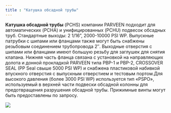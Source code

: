```yaml
---
title : "Катушка обсадной трубы"
---
```


**Катушка обсадной трубы**
(PCHS) компании PARVEEN подходит для автоматических (PCHA) и унифицированных (PCHU) подвесок обсадных труб. Стандартные выходы: 2 1/16”, 2000-10000 PSI WP. Выпускные патрубки с шипами или фланцами также могут быть снабжены резьбовым соединением трубопровода 2″. Выходные отверстия с шипами или фланцами имеют большую резьбу для заглушек для снятия клапана. Нижняя часть фланца связана с установкой на направляющих долота и донной прокладкой PARVEEN типа PBP-1 и PBP-2, CROSSOVER SEAL (PP Seal свыше 5000 PSI WP) и снабжена пластиковой набивкой впускного отверстия с выпускным отверстием и тестовым портом.Для высокого давления (более 3000 PSI WP) используется тип «PSPO», используемый в верхней части подвески обсадной колонны для предотвращения разрушения обсадной трубы. Прижимные винты могут быть предоставлены по запросу.

<img src="./casing-head-2.png" />